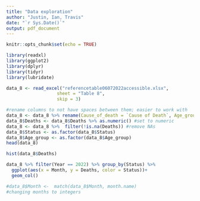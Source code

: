 ```yaml
---
title: "Data exploration"
author: "Justin, Ian, Travis"
date: "`r Sys.Date()`"
output: pdf_document
---
```


```r
knitr::opts_chunk$set(echo = TRUE)
```

```r
library(readxl)
library(ggplot2)
library(dplyr)
library(tidyr)
library(lubridate)
```


```r
data_8 <- read_excel("referencetable06072022accessible.xlsx", 
                   sheet = "Table 8",
                   skip = 3)
```


```r
#rename columns to not have spaces between them; easier to work with
data_8 <- data_8 %>% rename(Cause_of_death = `Cause of Death`, Age_group = `Age group`, Status = `Vaccination status`, Deaths = `Count of Deaths`)
data_8$Deaths <- data_8$Deaths %>% as.numeric() #set to numeric
data_8 <- data_8 %>%  filter(!is.na(Deaths)) #remove NAs
data_8$Status <- as.factor(data_8$Status)
data_8$Age_group <- as.factor(data_8$Age_group)
head(data_8)
```

```r
hist(data_8$Deaths)
```





```r
data_8 %>% filter(Year == 2022) %>% group_by(Status) %>% 
  ggplot(aes(x = Month, y = Deaths, color = Status))+
  geom_col()
```


```r
#data_8$Month <-  match(data_8$Month, month.name)
#changing months to integers
```




















